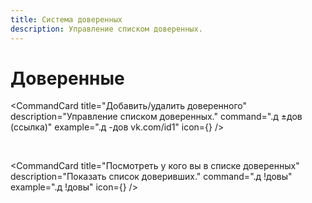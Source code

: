 ```yaml
---
title: Система доверенных
description: Управление списком доверенных.
---
```



# Доверенные <Shield className="inline-block h-5 w-5 text-indigo-300" />

<CommandCard
  title="Добавить/удалить доверенного"
  description="Управление списком доверенных."
  command=".д ±дов (ссылка)"
  example=".д -дов vk.com/id1"
  icon={<Shield className="h-5 w-5 text-indigo-300" />}
/>

<br />

<CommandCard
  title="Посмотреть у кого вы в списке доверенных"
  description="Показать список доверивших."
  command=".д !довы"
  example=".д !довы"
  icon={<Shield className="h-5 w-5 text-indigo-300" />}
/>

<br />

<CommandCard
  title="Список доверенных"
  description="Показать доверенных пользователей."
  command=".д довы"
/>
